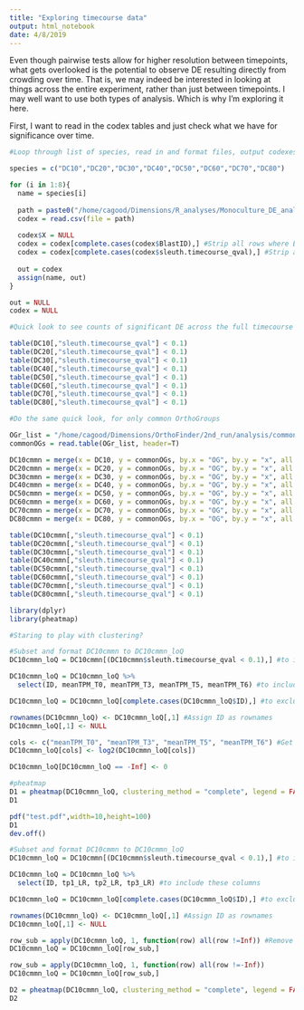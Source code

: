 ```yaml
---
title: "Exploring timecourse data"
output: html_notebook
date: 4/8/2019
---
```


Even though pairwise tests allow for higher resolution between timepoints, what gets overlooked is the potential to observe DE resulting directly from crowding over time. That is, we may indeed be interested in looking at things across the entire experiment, rather than just between timepoints. I may well want to use both types of analysis. Which is why I'm exploring it here. 

First, I want to read in the codex tables and just check what we have for significance over time. 

```r
#Loop through list of species, read in and format files, output codexes. 

species = c("DC10","DC20","DC30","DC40","DC50","DC60","DC70","DC80")

for (i in 1:8){
  name = species[i]
  
  path = paste0("/home/cagood/Dimensions/R_analyses/Monoculture_DE_analysis/DE_codex_tables/",species[i],"_DE_Codex")
  codex = read.csv(file = path)
  
  codex$X = NULL
  codex = codex[complete.cases(codex$BlastID),] #Strip all rows where BlastID is NA; removes 'nongreen' rows
  codex = codex[complete.cases(codex$sleuth.timecourse_qval),] #Strip all rows where sleuth.timecourse_qval is NA
  
  out = codex
  assign(name, out)
}

out = NULL
codex = NULL
```

```r
#Quick look to see counts of significant DE across the full timecourse

table(DC10[,"sleuth.timecourse_qval"] < 0.1)
table(DC20[,"sleuth.timecourse_qval"] < 0.1)
table(DC30[,"sleuth.timecourse_qval"] < 0.1)
table(DC40[,"sleuth.timecourse_qval"] < 0.1)
table(DC50[,"sleuth.timecourse_qval"] < 0.1)
table(DC60[,"sleuth.timecourse_qval"] < 0.1)
table(DC70[,"sleuth.timecourse_qval"] < 0.1)
table(DC80[,"sleuth.timecourse_qval"] < 0.1)
```

```r
#Do the same quick look, for only common OrthoGroups

OGr_list = "/home/cagood/Dimensions/OrthoFinder/2nd_run/analysis/commonOGs.txt"
commonOGs = read.table(OGr_list, header=T)

DC10cmmn = merge(x = DC10, y = commonOGs, by.x = "OG", by.y = "x", all.y = T)
DC20cmmn = merge(x = DC20, y = commonOGs, by.x = "OG", by.y = "x", all.y = T)
DC30cmmn = merge(x = DC30, y = commonOGs, by.x = "OG", by.y = "x", all.y = T)
DC40cmmn = merge(x = DC40, y = commonOGs, by.x = "OG", by.y = "x", all.y = T)
DC50cmmn = merge(x = DC50, y = commonOGs, by.x = "OG", by.y = "x", all.y = T)
DC60cmmn = merge(x = DC60, y = commonOGs, by.x = "OG", by.y = "x", all.y = T)
DC70cmmn = merge(x = DC70, y = commonOGs, by.x = "OG", by.y = "x", all.y = T)
DC80cmmn = merge(x = DC80, y = commonOGs, by.x = "OG", by.y = "x", all.y = T)

table(DC10cmmn[,"sleuth.timecourse_qval"] < 0.1)
table(DC20cmmn[,"sleuth.timecourse_qval"] < 0.1)
table(DC30cmmn[,"sleuth.timecourse_qval"] < 0.1)
table(DC40cmmn[,"sleuth.timecourse_qval"] < 0.1)
table(DC50cmmn[,"sleuth.timecourse_qval"] < 0.1)
table(DC60cmmn[,"sleuth.timecourse_qval"] < 0.1)
table(DC70cmmn[,"sleuth.timecourse_qval"] < 0.1)
table(DC80cmmn[,"sleuth.timecourse_qval"] < 0.1)
```

```r

library(dplyr)
library(pheatmap)

#Staring to play with clustering?

#Subset and format DC10cmmn to DC10cmmn_loQ
DC10cmmn_loQ = DC10cmmn[(DC10cmmn$sleuth.timecourse_qval < 0.1),] #to include only significant rows

DC10cmmn_loQ = DC10cmmn_loQ %>%
  select(ID, meanTPM_T0, meanTPM_T3, meanTPM_T5, meanTPM_T6) #to include these columns

DC10cmmn_loQ = DC10cmmn_loQ[complete.cases(DC10cmmn_loQ$ID),] #to exclude NA rows (that I'm not sure of their origin...)

rownames(DC10cmmn_loQ) <- DC10cmmn_loQ[,1] #Assign ID as rownames
DC10cmmn_loQ[,1] <- NULL

cols <- c("meanTPM_T0", "meanTPM_T3", "meanTPM_T5", "meanTPM_T6") #Get log values
DC10cmmn_loQ[cols] <- log2(DC10cmmn_loQ[cols])

DC10cmmn_loQ[DC10cmmn_loQ == -Inf] <- 0

#pheatmap
D1 = pheatmap(DC10cmmn_loQ, clustering_method = "complete", legend = FALSE)
D1
```

```r
pdf("test.pdf",width=10,height=100)
D1
dev.off()
```

```r
#Subset and format DC10cmmn to DC10cmmn_loQ
DC10cmmn_loQ = DC10cmmn[(DC10cmmn$sleuth.timecourse_qval < 0.1),] #to include only significant rows

DC10cmmn_loQ = DC10cmmn_loQ %>%
  select(ID, tp1_LR, tp2_LR, tp3_LR) #to include these columns

DC10cmmn_loQ = DC10cmmn_loQ[complete.cases(DC10cmmn_loQ$ID),] #to exclude NA rows (that I'm not sure of their origin...)

rownames(DC10cmmn_loQ) <- DC10cmmn_loQ[,1] #Assign ID as rownames
DC10cmmn_loQ[,1] <- NULL

row_sub = apply(DC10cmmn_loQ, 1, function(row) all(row !=Inf)) #Remove -Inf and  Inf, which indicates zero values in num or denom when LR was calculated
DC10cmmn_loQ = DC10cmmn_loQ[row_sub,]

row_sub = apply(DC10cmmn_loQ, 1, function(row) all(row !=-Inf))
DC10cmmn_loQ = DC10cmmn_loQ[row_sub,]

D2 = pheatmap(DC10cmmn_loQ, clustering_method = "complete", legend = FALSE)
D2
```


